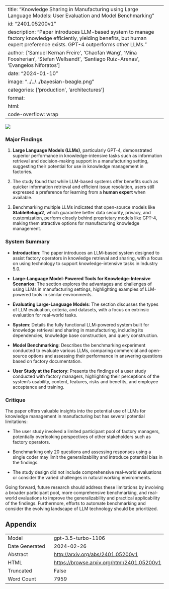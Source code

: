 
---
title: "Knowledge Sharing in Manufacturing using Large Language Models: User Evaluation and Model Benchmarking"
id: "2401.05200v1"
description: "Paper introduces LLM-based system to manage factory knowledge efficiently, yielding benefits, but human expert preference exists. GPT-4 outperforms other LLMs."
author: ['Samuel Kernan Freire', 'Chaofan Wang', 'Mina Foosherian', 'Stefan Wellsandt', 'Santiago Ruiz-Arenas', 'Evangelos Niforatos']
date: "2024-01-10"
image: "../../../bayesian-beagle.png"
categories: ['production', 'architectures']
format:
  html:
    code-overflow: wrap
---

![](../../../bayesian-beagle.png)

### Major Findings

1. **Large Language Models (LLMs)**, particularly GPT-4, demonstrated superior performance in knowledge-intensive tasks such as information retrieval and decision-making support in a manufacturing setting, suggesting their potential for use in knowledge management in factories.
   
2. The study found that while LLM-based systems offer benefits such as quicker information retrieval and efficient issue resolution, users still expressed a preference for learning from a **human expert** when available.
   
3. Benchmarking multiple LLMs indicated that open-source models like **StableBeluga2**, which guarantee better data security, privacy, and customization, perform closely behind proprietary models like GPT-4, making them attractive options for manufacturing knowledge management.

### System Summary

- **Introduction**: The paper introduces an LLM-based system designed to assist factory operators in knowledge retrieval and sharing, with a focus on using technology to support knowledge-intensive tasks in Industry 5.0.
  
- **Large-Language Model-Powered Tools for Knowledge-Intensive Scenarios**: The section explores the advantages and challenges of using LLMs in manufacturing settings, highlighting examples of LLM-powered tools in similar environments.
  
- **Evaluating Large-Language Models**: The section discusses the types of LLM evaluation, criteria, and datasets, with a focus on extrinsic evaluation for real-world tasks.

- **System**: Details the fully functional LLM-powered system built for knowledge retrieval and sharing in manufacturing, including its dependencies, knowledge base construction, and query construction.

- **Model Benchmarking**: Describes the benchmarking experiment conducted to evaluate various LLMs, comparing commercial and open-source options and assessing their performance in answering questions based on factory documentation.

- **User Study at the Factory**: Presents the findings of a user study conducted with factory managers, highlighting their perceptions of the system's usability, content, features, risks and benefits, and employee acceptance and training.

### Critique

The paper offers valuable insights into the potential use of LLMs for knowledge management in manufacturing but has several potential limitations:

- The user study involved a limited participant pool of factory managers, potentially overlooking perspectives of other stakeholders such as factory operators.
  
- Benchmarking only 20 questions and assessing responses using a single coder may limit the generalizability and introduce potential bias in the findings.
  
- The study design did not include comprehensive real-world evaluations or consider the varied challenges in natural working environments.

Going forward, future research should address these limitations by involving a broader participant pool, more comprehensive benchmarking, and real-world evaluations to improve the generalizability and practical applicability of the findings. Furthermore, efforts to automate benchmarking and consider the evolving landscape of LLM technology should be prioritized.

## Appendix

|          |          |
|----------|----------|
| Model     | gpt-3.5-turbo-1106       |
| Date Generated     | 2024-02-26       |
| Abstract | [http://arxiv.org/abs/2401.05200v1](http://arxiv.org/abs/2401.05200v1)        |
| HTML     | [https://browse.arxiv.org/html/2401.05200v1](https://browse.arxiv.org/html/2401.05200v1)       |
| Truncated       | False       |
| Word Count       | 7959       |